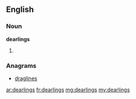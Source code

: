 ==English==

===Noun===
'''dearlings'''

# {{plural of|dearling}}

===Anagrams===
* [[draglines#English|draglines]]

[[ar:dearlings]]
[[fr:dearlings]]
[[mg:dearlings]]
[[my:dearlings]]